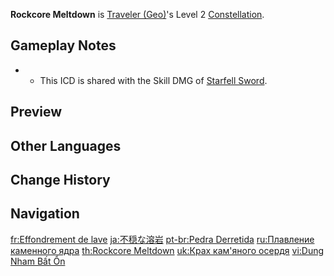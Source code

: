 {{Constellation Infobox
|image       = Constellation Rockcore Meltdown.png
|description = When the meteorite created by [[Starfell Sword]] is destroyed, it will also explode, dealing additional {{Color|AoE Geo DMG}} equal to the amount of damage dealt by Starfell Sword.
|level       = 2
|character   = Traveler (Geo)
|scale_att1  = Elemental Skill
|utility1    = AoE
}}
'''Rockcore Meltdown''' is [[Traveler (Geo)]]'s Level 2 [[Constellation]].

==Gameplay Notes==
* {{Talent Note|icd|The meteorite explosion}}
** This ICD is shared with the Skill DMG of [[Starfell Sword]].

==Preview==
{{Preview
|file    = Constellation Rockcore Meltdown
}}

==Other Languages==
{{Other Languages
|en      = Rockcore Meltdown
|zhs     = 不稳的熔岩
|zhs_rm  = Bùwěn de Róngyán
|zht     = 不穩的熔岩
|zht_rm  = Bùwěn de Róngyán
|zh_tl   = Unstable Lava
|ja      = 不穏な溶岩
|ja_rm   = Fuon-na Yougan
|ja_tl   = Restless Lava
|ko      = 불안정한 용암
|ko_rm   = Bul'anjeonghan Yong'am
|ko_tl   = Unstable Lava
|es      = Fusión de lava
|es_tl   = Fusion of Lava
|fr      = Effondrement de lave
|fr_tl   = Lava Meltdown
|ru      = Плавление каменного ядра
|ru_tl   = Melting of the Stone Core
|th      = Rockcore Meltdown
|vi      = Dung Nham Bất Ổn
|vi_tl   = Unstable Lava
|de      = Instabiler Kern
|de_tl   = Unstable Core
|id      = Rockcore Meltdown
|pt      = Pedra Derretida
|pt_tl   = Molten Rock
|tr      = Lavların Öfkesi
|tr_tl   = Rage of Lava
|it      = Fusione esplosiva
|it_tl   = Explosive Fusion
}}

==Change History==
{{Change History|1.0}}

==Navigation==
{{Talent Navbox|Traveler (Geo)}}

[[fr:Effondrement de lave]]
[[ja:不穏な溶岩]]
[[pt-br:Pedra Derretida]]
[[ru:Плавление каменного ядра]]
[[th:Rockcore Meltdown]]
[[uk:Крах кам'яного осердя]]
[[vi:Dung Nham Bất Ổn]]